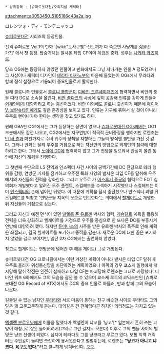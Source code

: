  * 상위항목 : [슈퍼로봇대전/오리지널 캐릭터]
attachment:a0053450_5105186c43a2a.jpg

ロレンツォ・ディ・モンテニャッコ

[[슈퍼로봇대전]] 시리즈의 등장인물.

전격 슈퍼로봇 Vol.1의 만화 '[wiki:"토사구팽" 산토끼가 다 죽으면 사냥개를 삶을건가?]' 에서 첫 등장. 탑승기체는 발시온 타입 CF이며 계급은 중좌. 성우는 [[나카타 카즈히로]].

당초 OG에는 등장하지 않았던 인물이고 만화에서도 그냥 지나가는 인물 A 정도였으나 그 사상이나 캐릭터 디자인이 [[테라다 타카노부]]의 마음에 들었는지 OGs에서 무라타와 함께 정식 설정으로 기용되어 중요인물로서 활약한다.

원래 콜로니측 인물로서 [[콜로니 통합군]]이 [[디바인 크루세이더즈]]에 협력하면서 비안의 뜻을 따라 DC로 소속을 옮긴다. [[비안 졸다크]]의 사상에 깊이 공감해 인류를 강하게 만들어 [[외계인]]에게 대항하려고 하는 충신이었다. 비안 이외에도 콜로니 출신이기 때문에 [[마이어 V. 브란슈타인]]에게도 깊은 존경심을 보이고 있다. 인류는 지구에 묶여서 살 것이 아니라 우주로 뻗어나가야 한다는 생각을 갖고 있기도 하다.

원래 GBA판 OG1에서는 그가 등장하는 장면이 없으나 [[슈퍼로봇대전 OGs]]에서는 OG1 부분에서도 잠깐 나오고, OG2에서는 지구연방이 적극적 군비증강을 행하지만 로렌초는 [[반 바 츈]]과 마찬가지로 수비 위주의 정책을 지향하는 그들의 방식엔 불만을 가진 것 같다. 그러나 반과는 달리 우주를 거점으로 하는 자신만의 방법으로 외계인의 침략에 대항하려고 한다. 그래서 [[노이에 DC]]에 협력하지 않고 그가 전쟁을 일으켜서 관심이 쏠린 동안에 자신의 계획을 진행한다.

그 첫번째 수단으로 L5 전역과 인스펙터 사건 사이의 공백기간에 DC 잔당으로 테러 행위를 감행, 연방군 기지를 점거하고 우주전 특화 사양의 발시온 타입 CF를 탈취해 우주에서의 자신들의 전력을 강화한다. 그리고 우주로 가 [[이스루기 중공]]의 협력으로 EOT 심의회가 개발했다고 알려진 우주 플랜트, 스컬헤드를 수색하기 시작했으나 스컬헤드는 이미 [[인스펙터]]의 손에 넘어간 뒤였다. 이 때문에 계획을 잠시 중단했으나 인스펙터 괴멸 뒤 스컬헤드를 되찾고 '연방군을 지옥의 문으로 인도한다'는 의미에서 [[헬게이트]]로 개명한 뒤 자신들의 거점으로 삼는다.

그리고 자신과 예전 면식이 있던 [[빌헬름 폰 유르겐]] 박사와 협력, [[게슈탈트]] 계획을 활용해 전력을 더욱 강화하고 헬게이트를 거점으로 우주를 중심으로 한 또다른 DC를 부흥시켜 연방에 대항하려 했다. 하지만 [[듀미나스]]의 사주를 받은 유르겐 박사의 폭주로 인해 계획은 좌절되고, 결국 헬게이트를 포기하고 종적을 감춘다. 새로운 DC에 대한 꿈은 포기하지 않았을 걸로 보이지만, 일단 2차 OG에서는 출연하지 않았다.

참고로 헬게이트는 연방군에 넘어간 후 헤븐 게이트(...)로 개명된다.

슈퍼로봇대전 OG 크로니클에서는 이런 거창한 계획이 아니라 발시온 타입 CF 탈취 후 우주로 올라가 위성통신망을 차단하려는 계획이었으나 이쪽의 경우 쿄스케 일행에게 저지당해 탈취 작전은 완전히 실패하고 타입 CF는 파괴당해 로렌초는 그대로 사망했다. 디바인 워즈 6화에서도 그의 모습을 잠깐 볼 수 있으며 쿄스케 루트의 코믹스판인 [슈퍼로봇대전 OG Record of ATX]에서도 DC의 중요 인물로 아들러, 반과 함께 그의 모습이 나온다.

길들일 수 없는 남자인 [[무라타]]와 서로 마음이 통하는 친구 비슷한 사이로 무라타도 그의 말은 꽤 고분고분하게 듣는다. 대의같은 건 관계없다곤 하지만 의리정도는 가지고 있는 것 같다.

[[엑셀렌 브로우닝]]에게 이름을 말했다가 엑셀렌이 냐코를 '냥코'[* 일본에서 흔히 쓰는 고양이 애칭.]로 잘못 들어버려서(고의로 그런 걸지도 모른다) 이후로 그의 팬들 사이의 별명은 냥코 선생이 되었다. 심지어 테라다도 그를 냥코라고 부르고 있다. 보통 악역 캐릭터는 주인공이 놀리면 쪼잔하게 용서못한다고 펄펄뛰는데, 로렌초는 '''"냥코가 아니고 냐코다. [[육구]]도 없다."'''라고 쿨~하게 넘겨버린다. 오오.
